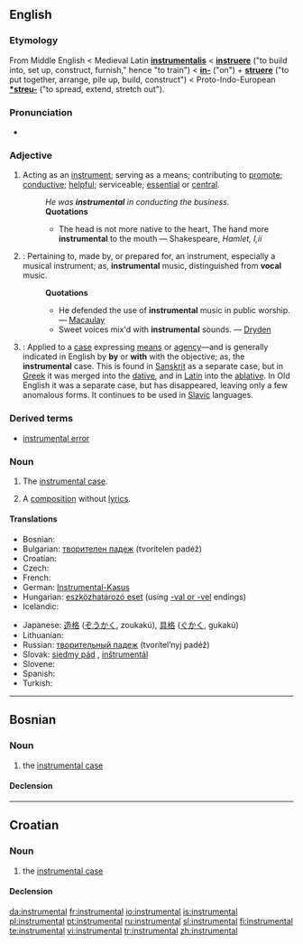 ==English==

===Etymology===
From Middle English < Medieval Latin '''[[instrumentalis]]''' < '''[[instruere]]''' ("to build into, set up, construct, furnish," hence "to train") < '''[[in-]]''' ("on") + '''[[struere]]''' ("to put together, arrange, pile up, build, construct") < Proto-Indo-European '''[[Wiktionary Appendix:Proto-Indo-European roots|*streu-]]''' ("to spread, extend, stretch out").

===Pronunciation===
*{{audio|en-us-instrumental.ogg|Audio (US)}}

===Adjective===
{{en-adj}}

# Acting as an [[instrument]]; serving as a means; contributing to [[promote]]; [[conductive]]; [[helpful]]; serviceable; [[essential]] or [[central]].
#:''He was '''instrumental''' in conducting the business.''
#:'''Quotations'''
#:*The head is not more native to the heart, The hand more '''instrumental''' to the mouth &mdash; Shakespeare, ''Hamlet, I,ii''
# {{Music}}: Pertaining to, made by, or prepared for, an instrument, especially a musical instrument; as, '''instrumental''' music, distinguished from '''vocal''' music.
#:'''Quotations'''
#:*He defended the use of '''instrumental''' music in public worship. &mdash; [[Macaulay]]
#:*Sweet voices mix'd with '''instrumental''' sounds. &mdash; [[Dryden]]
# {{Grammar}}: Applied to a [[case]] expressing [[means]] or [[agency]]—and is generally indicated in English by '''by''' or '''with''' with the objective; as, the '''instrumental''' case. This is found in [[Sanskrit]] as a separate case, but in [[Greek]] it was merged into the [[dative]], and in [[Latin]] into the [[ablative]]. In Old English it was a separate case, but has disappeared, leaving only a few anomalous forms. It continues to be used in [[Slavic]] languages.

===Derived terms===
*[[instrumental error]] <!--those errors in instrumental measurements, etc., which arise, exclusively from want of mathematical accuracy in an instrument.-->

===Noun===
{{en-noun|s|-}}

# {{context|uncountable|grammar}} The [[instrumental case]].
# {{context|countable|music}} A [[composition]] without [[lyrics]].

====Translations====
{{trans-top|grammatical case}}
* Bosnian: {{t-|bs|instrumental|m}}
* Bulgarian: [[творителен падеж]] (tvorítelen padéž) {{m}}
* Croatian: {{t-|hr|instrumental|m}}
* Czech: {{t-|cs|sedmý pád|m}}
* French: {{t+|fr|instrumental|m}}
* German: [[Instrumental-Kasus]] {{m}}
* Hungarian: [[eszközhatározó eset]] (using [[-vel|-val or -vel]] endings)
* Icelandic: {{t+|is|tækisfall|n}}
{{trans-mid}}
* Japanese: [[造格]] ([[ぞうかく]], zoukakú), [[具格]] ([[ぐかく]], gukakú)
* Lithuanian: {{t+|lt|įnagininkas|m|xs=Lithuanian}}
* Russian: [[творительный падеж]] (tvorítel’nyj padéž) {{m}}
* Slovak: [[siedmy pád]] {{m}}, [[inštrumentál]] {{m}}
* Slovene: {{t+|sl|orodnik|m}}
* Spanish: {{t-|es|caso instrumental|m}}
* Turkish: {{t-|tr|enstrümental}}
{{trans-bottom}}

----

==Bosnian==

===Noun===
{{bs-noun|g=m|instrumentali}}

# the [[instrumental case]]

====Declension====
{{bs-decl-noun
|instrumental|instrumentali
|instrumentala|instrumentala
|instrumentalu|instrumentalima
|instrumental|instrumentale
|instrumentale|instrumentali
|instrumentalom|instrumentalima
|instrumentalu|instrumentalima
}}

----

==Croatian==

===Noun===
{{hr-noun|g=m|instrumentali}}

# the [[instrumental case]]

====Declension====
{{hr-decl-noun
|instrumental|instrumentali
|instrumentala|instrumentala
|instrumentalu|instrumentalima
|instrumental|instrumentale
|instrumentale|instrumentali
|instrumentalu|instrumentalima
|instrumentalom|instrumentalima
}}

[[da:instrumental]]
[[fr:instrumental]]
[[io:instrumental]]
[[is:instrumental]]
[[pl:instrumental]]
[[pt:instrumental]]
[[ru:instrumental]]
[[sl:instrumental]]
[[fi:instrumental]]
[[te:instrumental]]
[[vi:instrumental]]
[[tr:instrumental]]
[[zh:instrumental]]